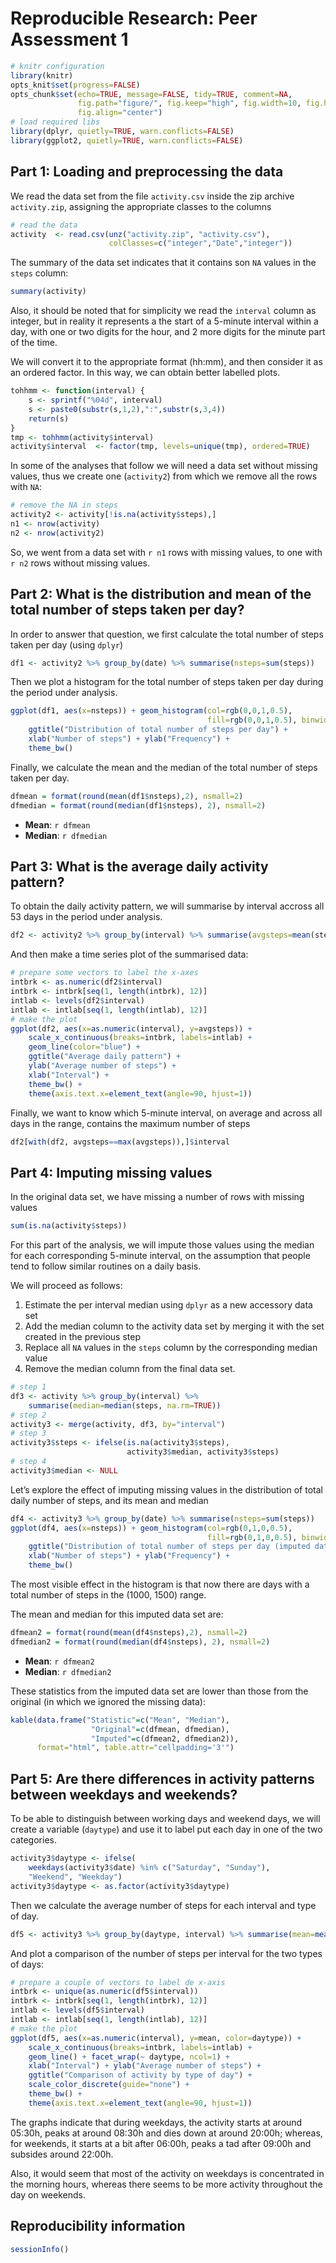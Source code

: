 # Reproducible Research: Peer Assessment 1

```r
# knitr configuration
library(knitr)
opts_knit$set(progress=FALSE)
opts_chunk$set(echo=TRUE, message=FALSE, tidy=TRUE, comment=NA,
               fig.path="figure/", fig.keep="high", fig.width=10, fig.height=6,
               fig.align="center")
# load required libs
library(dplyr, quietly=TRUE, warn.conflicts=FALSE)
library(ggplot2, quietly=TRUE, warn.conflicts=FALSE)
```

## Part 1: Loading and preprocessing the data

We read the data set from the file `activity.csv` inside the zip archive
`activity.zip`, assigning the appropriate classes to the columns

```r
# read the data
activity  <- read.csv(unz("activity.zip", "activity.csv"),
                      colClasses=c("integer","Date","integer"))
```

The summary of the data set indicates that it contains son `NA` values in the
`steps` column:

```r
summary(activity)
```

Also, it should be noted that for simplicity we read the
`interval` column as integer, but in reality it represents a the start
of a 5-minute interval within a day, with one or two digits for the hour, 
and 2 more digits for the minute part of the time. 

We will convert it to the appropriate format (hh:mm), and then
consider it as an ordered factor. In this way, we can obtain better
labelled plots.

```r
tohhmm <- function(interval) {
    s <- sprintf("%04d", interval)
    s <- paste0(substr(s,1,2),":",substr(s,3,4))
    return(s)
}
tmp <- tohhmm(activity$interval)
activity$interval  <- factor(tmp, levels=unique(tmp), ordered=TRUE)
```

In some of the analyses that follow we will need a data set without 
missing values, thus we create one (`activity2`) from which we
remove all the rows with `NA`:

```r
# remove the NA in steps
activity2 <- activity[!is.na(activity$steps),]
n1 <- nrow(activity)
n2 <- nrow(activity2)
```

So, we went from a data set with `r n1` rows with missing values, to one 
with `r n2` rows without missing values.

## Part 2: What is the distribution and mean of the total number of steps taken per day?

In order to answer that question, we first calculate the total number of
steps taken per day (using `dplyr`)

```r
df1 <- activity2 %>% group_by(date) %>% summarise(nsteps=sum(steps))
```

Then we plot a histogram for the total number of steps taken per day during
the period under analysis.

```r
ggplot(df1, aes(x=nsteps)) + geom_histogram(col=rgb(0,0,1,0.5), 
                                            fill=rgb(0,0,1,0.5), binwidth=500) +
    ggtitle("Distribution of total number of steps per day") +
    xlab("Number of steps") + ylab("Frequency") +
    theme_bw()
```

Finally, we calculate the mean and the median of the total number of steps taken
per day.

```r
dfmean = format(round(mean(df1$nsteps),2), nsmall=2)
dfmedian = format(round(median(df1$nsteps), 2), nsmall=2)
```

- **Mean**: `r dfmean`
- **Median**: `r dfmedian`


## Part 3: What is the average daily activity pattern?

To obtain the daily activity pattern, we will summarise by interval accross
all 53 days in the period under analysis.

```r
df2 <- activity2 %>% group_by(interval) %>% summarise(avgsteps=mean(steps))
```

And then make a time series plot of the summarised data:

```r
# prepare some vectors to label the x-axes
intbrk <- as.numeric(df2$interval)
intbrk <- intbrk[seq(1, length(intbrk), 12)]
intlab <- levels(df2$interval)
intlab <- intlab[seq(1, length(intlab), 12)]
# make the plot
ggplot(df2, aes(x=as.numeric(interval), y=avgsteps)) + 
    scale_x_continuous(breaks=intbrk, labels=intlab) +
    geom_line(color="blue") +
    ggtitle("Average daily pattern") + 
    ylab("Average number of steps") +
    xlab("Interval") + 
    theme_bw() +
    theme(axis.text.x=element_text(angle=90, hjust=1))
```

Finally, we want to know which 5-minute interval, on average and across all
days in the range, contains the maximum number of steps

```r
df2[with(df2, avgsteps==max(avgsteps)),]$interval
```

## Part 4: Imputing missing values

In the original data set, we have missing a number of rows with missing values

```r
sum(is.na(activity$steps))
```

For this part of the analysis, we will impute those values using the median 
for each corresponding 5-minute interval, on the assumption that people tend 
to follow similar routines on a daily basis.

We will proceed as follows:

1. Estimate the per interval median using `dplyr` as a new accessory data set
2. Add the median column to the activity data set by merging it with the set
   created in the previous step
3. Replace all `NA` values in the `steps` column by the corresponding median
   value
4. Remove the median column from the final data set.

```r
# step 1
df3 <- activity %>% group_by(interval) %>% 
    summarise(median=median(steps, na.rm=TRUE))
# step 2
activity3 <- merge(activity, df3, by="interval")
# step 3
activity3$steps <- ifelse(is.na(activity3$steps), 
                          activity3$median, activity3$steps)
# step 4
activity3$median <- NULL
```

Let's explore the effect of imputing missing values in the distribution of total
daily number of steps, and its mean and median

```r
df4 <- activity3 %>% group_by(date) %>% summarise(nsteps=sum(steps))
ggplot(df4, aes(x=nsteps)) + geom_histogram(col=rgb(0,1,0,0.5), 
                                            fill=rgb(0,1,0,0.5), binwidth=500) +
    ggtitle("Distribution of total number of steps per day (imputed data)") +
    xlab("Number of steps") + ylab("Frequency") +
    theme_bw()
```

The most visible effect in the histogram is that now there are days with a 
total number of steps in the (1000, 1500) range.

The mean and median for this imputed data set are: 

```r
dfmean2 = format(round(mean(df4$nsteps),2), nsmall=2)
dfmedian2 = format(round(median(df4$nsteps), 2), nsmall=2)
```

- **Mean**: `r dfmean2`
- **Median**: `r dfmedian2`

These statistics from the imputed data set are lower than those from
the original (in which we ignored the missing data):

```r
kable(data.frame("Statistic"=c("Mean", "Median"),
                  "Original"=c(dfmean, dfmedian),
                  "Imputed"=c(dfmean2, dfmedian2)),
      format="html", table.attr="cellpadding='3'")
```

## Part 5: Are there differences in activity patterns between weekdays and weekends?

To be able to distinguish between working days and weekend days, we
will create a variable (`daytype`) and use it to label put each day in
one of the two categories.

```r
activity3$daytype <- ifelse(
    weekdays(activity3$date) %in% c("Saturday", "Sunday"),
    "Weekend", "Weekday")
activity3$daytype <- as.factor(activity3$daytype)
```

Then we calculate the average number of steps for each interval and type
of day.

```r
df5 <- activity3 %>% group_by(daytype, interval) %>% summarise(mean=mean(steps))
```

And plot a comparison of the number of steps per interval for the two
types of days:

```r
# prepare a couple of vectors to label de x-axis
intbrk <- unique(as.numeric(df5$interval))
intbrk <- intbrk[seq(1, length(intbrk), 12)]
intlab <- levels(df5$interval)
intlab <- intlab[seq(1, length(intlab), 12)]
# make the plot
ggplot(df5, aes(x=as.numeric(interval), y=mean, color=daytype)) +
    scale_x_continuous(breaks=intbrk, labels=intlab) +
    geom_line() + facet_wrap(~ daytype, ncol=1) + 
    xlab("Interval") + ylab("Average number of steps") +
    ggtitle("Comparison of activity by type of day") + 
    scale_color_discrete(guide="none") +
    theme_bw() +
    theme(axis.text.x=element_text(angle=90, hjust=1))
```

The graphs indicate that during weekdays, the activity starts at around
05:30h, peaks at around 08:30h and dies down at around 20:00h; whereas,
for weekends, it starts at a bit after 06:00h, peaks a tad after 09:00h 
and subsides around 22:00h.

Also, it would seem that most of the activity on weekdays is concentrated
in the morning hours, whereas there seems to be more activity throughout
the day on weekends.

## Reproducibility information

```r
sessionInfo()
```

